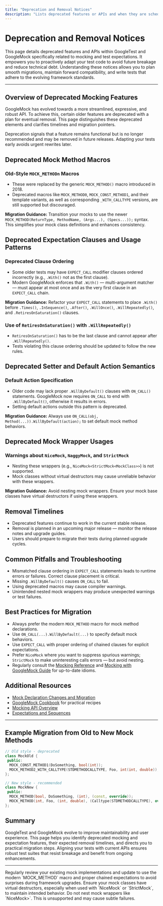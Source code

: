 ```yaml
---
title: "Deprecation and Removal Notices"
description: "Lists deprecated features or APIs and when they are scheduled for removal. This page empowers users to proactively refactor tests, minimizing long-term technical debt."
---
```


# Deprecation and Removal Notices

This page details deprecated features and APIs within GoogleTest and GoogleMock specifically related to mocking and test expectations. It empowers you to proactively adapt your test code to avoid future breakage and reduce technical debt. Understanding these notices allows you to plan smooth migrations, maintain forward compatibility, and write tests that adhere to the evolving framework standards.

---

## Overview of Deprecated Mocking Features

GoogleMock has evolved towards a more streamlined, expressive, and robust API. To achieve this, certain older features are deprecated with a plan for eventual removal. This page distinguishes these deprecated elements and clarifies timelines and migration pointers.

Deprecation signals that a feature remains functional but is no longer recommended and may be removed in future releases. Adapting your tests early avoids urgent rewrites later.

## Deprecated Mock Method Macros

### Old-Style `MOCK_METHODn` Macros

- These were replaced by the generic `MOCK_METHOD()` macro introduced in 2018.
- Deprecated macros like `MOCK_METHOD0`, `MOCK_CONST_METHOD1`, and their template variants, as well as corresponding `_WITH_CALLTYPE` versions, are still supported but discouraged.

**Migration Guidance:**
Transition your mocks to use the newer `MOCK_METHOD(ReturnType, MethodName, (Args...), (Specs...));` syntax. This simplifies your mock class definitions and enhances consistency.

## Deprecated Expectation Clauses and Usage Patterns

### Deprecated Clause Ordering

- Some older tests may have `EXPECT_CALL` modifier clauses ordered incorrectly (e.g., `.With()` not as the first clause).
- Modern GoogleMock enforces that `.With()` — multi-argument matcher — must appear at most once and as the very first clause in an `EXPECT_CALL` chain.

**Migration Guidance:**
Refactor your `EXPECT_CALL` statements to place `.With()` before `.Times()`, `.InSequence()`, `.After()`, `.WillOnce()`, `.WillRepeatedly()`, and `.RetiresOnSaturation()` clauses.

### Use of `RetiresOnSaturation()` with `.WillRepeatedly()`

- `RetiresOnSaturation()` has to be the last clause and cannot appear after `.WillRepeatedly()`.
- Tests violating this clause ordering should be updated to follow the new rules.

## Deprecated Setter and Default Action Semantics

### Default Action Specification

- Older code may lack proper `.WillByDefault()` clauses with `ON_CALL()` statements. GoogleMock now requires `ON_CALL` to end with `.WillByDefault()`, otherwise it results in errors.
- Setting default actions outside this pattern is deprecated.

**Migration Guidance:**
Always use `ON_CALL(obj, Method(...)).WillByDefault(action);` to set default mock method behaviors.

## Deprecated Mock Wrapper Usages

### Warnings about `NiceMock`, `NaggyMock`, and `StrictMock`

- Nesting these wrappers (e.g., `NiceMock<StrictMock<MockClass>>`) is not supported.
- Mock classes without virtual destructors may cause unreliable behavior with these wrappers.

**Migration Guidance:**
Avoid nesting mock wrappers. Ensure your mock base classes have virtual destructors if using these wrappers.

## Removal Timelines

- Deprecated features continue to work in the current stable release.
- Removal is planned in an upcoming major release — monitor the release notes and upgrade guides.
- Users should prepare to migrate their tests during planned upgrade cycles.

## Common Pitfalls and Troubleshooting

- Mismatched clause ordering in `EXPECT_CALL` statements leads to runtime errors or failures. Correct clause placement is critical.
- Missing `.WillByDefault()` causes `ON_CALL` to fail.
- Using deprecated macros may cause compiler warnings.
- Unintended nested mock wrappers may produce unexpected warnings or test failures.

## Best Practices for Migration

- Always prefer the modern `MOCK_METHOD` macro for mock method declarations.
- Use `ON_CALL(...).WillByDefault(...)` to specify default mock behaviors.
- Use `EXPECT_CALL` with proper ordering of chained clauses for explicit expectations.
- Prefer `NiceMock` where you want to suppress spurious warnings; `StrictMock` to make uninteresting calls errors — but avoid nesting.
- Regularly consult the [Mocking Reference](../reference/mocking.md) and [Mocking with GoogleMock Guide](../guides/advanced-testing/mocking-with-googlemock.mdx) for up-to-date idioms.

## Additional Resources

- [Mock Declaration Changes and Migration](changelog-tab/upgrade-guidance/breaking-changes.mdx)
- [GoogleMock Cookbook](docs/gmock_cook_book.md) for practical recipes
- [Mocking API Overview](api-reference/mocking-apis/mock-classes.mdx)
- [Expectations and Sequences](api-reference/mocking-apis/expectations-sequences.mdx)

---

## Example Migration from Old to New Mock Methods

```cpp
// Old style - deprecated
class MockOld {
 public:
  MOCK_CONST_METHOD1(DoSomething, bool(int));
  MOCK_METHOD2_WITH_CALLTYPE(STDMETHODCALLTYPE, Foo, int(int, double));
};

// New style - recommended
class MockNew {
 public:
  MOCK_METHOD(bool, DoSomething, (int), (const, override));
  MOCK_METHOD(int, Foo, (int, double), (Calltype(STDMETHODCALLTYPE), override));
};
```

## Summary

GoogleTest and GoogleMock evolve to improve maintainability and user experience. This page helps you identify deprecated mocking and expectation features, their expected removal timelines, and directs you to practical migration steps. Aligning your tests with current APIs ensures robust test suites that resist breakage and benefit from ongoing enhancements.

---

<Tip>
Regularly review your existing mock implementations and update to use the modern `MOCK_METHOD` macro and proper chained expectations to avoid surprises during framework upgrades.
</Tip>

<Note>
Ensure your mock classes have virtual destructors, especially when used with `NiceMock` or `StrictMock`, to maintain intended behavior.
</Note>

<Warning>
Do not nest mock wrappers like `NiceMock<StrictMock<T>>`. This is unsupported and may cause subtle failures.
</Warning>